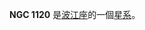 {{NGCInfoBox|NGCID=NGC 1120|發現者=法蘭斯·萊文沃思|發現日期=1886年-月-日|其他編號=IC 261, MCG -3-8-28,NPM1G -14.0136|曆元=J2000.0|赤經=2時49分4秒
|赤緯=-14°28'13"|星座=波江座|星體=星系|星等=13.6|表面亮度=13.7|藍等=14.6}}

'''NGC 1120''' 是[[波江座|波江座]]的一個[[星系|星系]]。

{{NGCReference|1120}}
{{Catalogs|NGC=1120}}